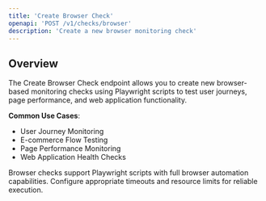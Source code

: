 ```yaml
---
title: 'Create Browser Check'
openapi: 'POST /v1/checks/browser'
description: 'Create a new browser monitoring check'
---
```


## Overview

The Create Browser Check endpoint allows you to create new browser-based monitoring checks using Playwright scripts to test user journeys, page performance, and web application functionality.

**Common Use Cases**:
- User Journey Monitoring
- E-commerce Flow Testing
- Page Performance Monitoring
- Web Application Health Checks

<Note>
Browser checks support Playwright scripts with full browser automation capabilities. Configure appropriate timeouts and resource limits for reliable execution.
</Note>